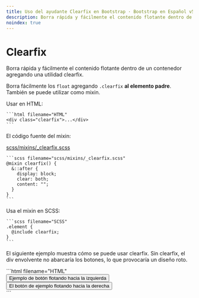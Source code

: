 ```yaml
---
title: Uso del ayudante Clearfix en Bootstrap · Bootstrap en Español v5.3
description: Borra rápida y fácilmente el contenido flotante dentro de un contenedor agregando una utilidad clearfix.
noindex: true
---
```


# Clearfix

Borra rápida y fácilmente el contenido flotante dentro de un contenedor agregando una utilidad clearfix.

<MainBanner />

Borra fácilmente los `float` agregando `.clearfix` **al elemento padre**. También se puede utilizar como mixin.

Usar en HTML:

    ```html filename="HTML"
    <div class="clearfix">...</div>
    ```

El código fuente del mixin:

[scss/mixins/_clearfix.scss](https://github.com/twbs/bootstrap/blob/v5.3.2/scss/mixins/_clearfix.scss)

    ```scss filename="scss/mixins/_clearfix.scss"
    @mixin clearfix() {
      &::after {
        display: block;
        clear: both;
        content: "";
      }
    }
    ```

Usa el mixin en SCSS:

    ```scss filename="SCSS"
    .element {
      @include clearfix;
    }
    ```

El siguiente ejemplo muestra cómo se puede usar clearfix. Sin clearfix, el div envolvente no abarcaría los botones, lo que provocaría un diseño roto.

<DemoIframe path="/demos/bootstrap/5.3/helpers/clearfix/index.html">
    ```html filename="HTML"
    <div class="bg-info clearfix">
        <button type="button" class="btn btn-secondary float-start">Ejemplo de botón flotando hacia la
            izquierda</button>
        <button type="button" class="btn btn-secondary float-end">El botón de ejemplo flotando hacia la
            derecha</button>
    </div>
    ```
</DemoIframe>

<ContentSuggestion />
